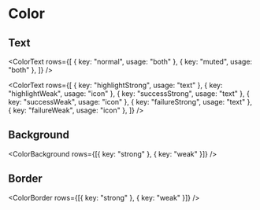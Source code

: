 
<Meta title="Patterns/Color" />

# Color

## Text

<ColorText
	rows={[
		{ key: "normal", usage: "both" },
		{ key: "muted", usage: "both" },
	]}
/>

<ColorText
	rows={[
		{ key: "highlightStrong", usage: "text" },
		{ key: "highlightWeak", usage: "icon" },
		{ key: "successStrong", usage: "text" },
		{ key: "successWeak", usage: "icon" },
		{ key: "failureStrong", usage: "text" },
		{ key: "failureWeak", usage: "icon" },
	]}
/>

## Background

<ColorBackground rows={[{ key: "strong" }, { key: "weak" }]} />

## Border

<ColorBorder rows={[{ key: "strong" }, { key: "weak" }]} />
